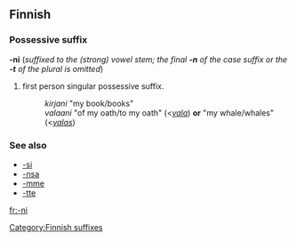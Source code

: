 ==Finnish==

===Possessive suffix===
'''-ni''' (''suffixed to the (strong) vowel stem; the final <b>-n</b> of the case suffix or the <b>-t</b> of the plural is omitted'')

# first person singular possessive suffix.
#: ''kirjani'' "my book/books"
#: ''valaani'' "of my oath/to my oath" (&lt;''[[vala#Finnish|vala]]'')  '''or''' "my whale/whales" (&lt;''[[valas]]'')

===See also===
*[[-si#Finnish|-si]]
*[[-nsa#Finnish|-nsa]]
*[[-mme#Finnish|-mme]]
*[[-tte#Finnish|-tte]]
[[Category:Finnish suffixes]]

[[fr:-ni]]